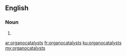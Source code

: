 ==English==

===Noun===
{{head|en|plural}}

# {{plural of|organocatalyst|lang=en}}

[[ar:organocatalysts]]
[[fr:organocatalysts]]
[[ku:organocatalysts]]
[[my:organocatalysts]]